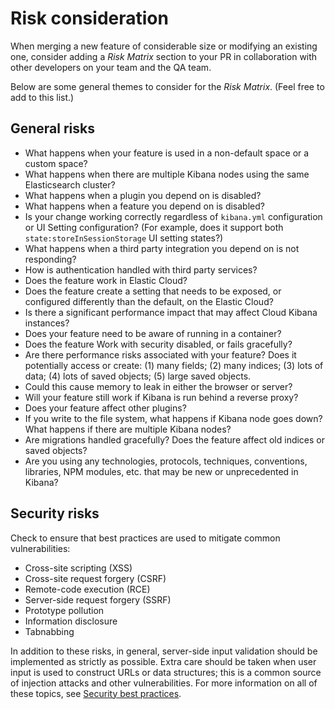 # Risk consideration

When merging a new feature of considerable size or modifying an existing one,
consider adding a *Risk Matrix* section to your PR in collaboration with other
developers on your team and the QA team.

Below are some general themes to consider for the *Risk Matrix*. (Feel free to
add to this list.)


## General risks

- What happens when your feature is used in a non-default space or a custom
  space?
- What happens when there are multiple Kibana nodes using the same Elasticsearch
  cluster?
- What happens when a plugin you depend on is disabled?
- What happens when a feature you depend on is disabled?
- Is your change working correctly regardless of `kibana.yml` configuration or
  UI Setting configuration? (For example, does it support both
  `state:storeInSessionStorage` UI setting states?)
- What happens when a third party integration you depend on is not responding?
- How is authentication handled with third party services?
- Does the feature work in Elastic Cloud?
- Does the feature create a setting that needs to be exposed, or configured
  differently than the default, on the Elastic Cloud?
- Is there a significant performance impact that may affect Cloud Kibana
  instances?
- Does your feature need to be aware of running in a container?
- Does the feature Work with security disabled, or fails gracefully?
- Are there performance risks associated with your feature? Does it potentially
  access or create: (1) many fields; (2) many indices; (3) lots of data;
  (4) lots of saved objects; (5) large saved objects.
- Could this cause memory to leak in either the browser or server?
- Will your feature still work if Kibana is run behind a reverse proxy?
- Does your feature affect other plugins?
- If you write to the file system, what happens if Kibana node goes down? What
  happens if there are multiple Kibana nodes?
- Are migrations handled gracefully? Does the feature affect old indices or
  saved objects?
- Are you using any technologies, protocols, techniques, conventions, libraries,
  NPM modules, etc. that may be new or unprecedented in Kibana?


## Security risks

Check to ensure that best practices are used to mitigate common vulnerabilities:

- Cross-site scripting (XSS)
- Cross-site request forgery (CSRF)
- Remote-code execution (RCE)
- Server-side request forgery (SSRF)
- Prototype pollution
- Information disclosure
- Tabnabbing

In addition to these risks, in general, server-side input validation should be
implemented as strictly as possible. Extra care should be taken when user input
is used to construct URLs or data structures; this is a common source of
injection attacks and other vulnerabilities. For more information on all of
these topics, see [Security best practices][security-best-practices].

[security-best-practices]: https://www.elastic.co/guide/en/kibana/master/security-best-practices.html
